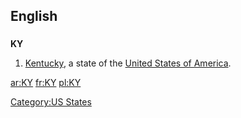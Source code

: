 {{also|ky|Ky.|.ky}}
==English==

==={{abbreviation}}===
'''KY'''

# [[Kentucky]], a state of the [[United States of America]].

[[Category:US States]]

[[ar:KY]]
[[fr:KY]]
[[pl:KY]]